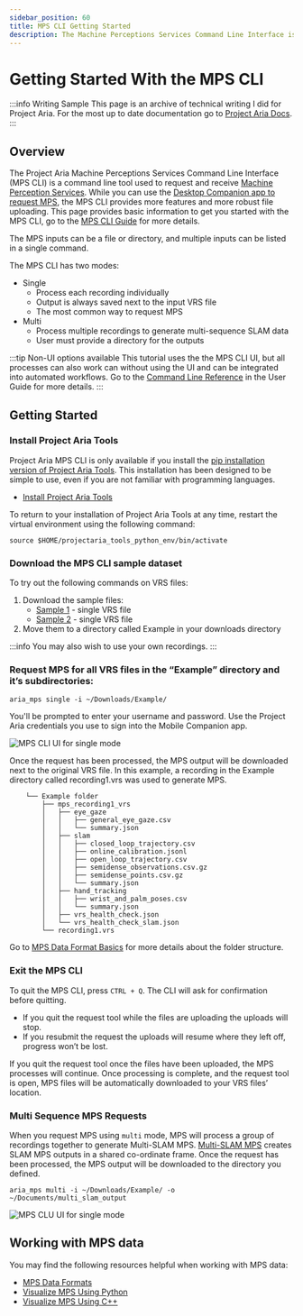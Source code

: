 ```yaml
---
sidebar_position: 60
title: MPS CLI Getting Started
description: The Machine Perceptions Services Command Line Interface is a command line tool used to request and receive Machine Perception Services.
---
```


# Getting Started With the MPS CLI

:::info Writing Sample
This page is an archive of technical writing I did for Project Aria. For the most up to date documentation go to [Project Aria Docs](https://facebookresearch.github.io/projectaria_tools/docs/intro).
:::

## Overview

The Project Aria Machine Perceptions Services Command Line Interface (MPS CLI) is a command line tool used to request and receive [Machine Perception Services](/ARK/mps/mps.mdx). While you can use the [Desktop Companion app to request MPS](desktop_mps.mdx), the MPS CLI provides more features and more robust file uploading. This page provides basic information to get you started with the MPS CLI, go to the [MPS CLI Guide](mps_cli_guide.mdx) for more details.

The MPS inputs can be a file or directory, and multiple inputs can be listed in a single command.

The MPS CLI has two modes:

* Single
    * Process each recording individually
    * Output is always saved next to the input VRS file
    * The most common way to request MPS
* Multi
    * Process multiple recordings to generate multi-sequence SLAM data
    * User must provide a directory for the outputs


:::tip Non-UI options available
This tutorial uses the the MPS CLI UI, but all processes can also work can without using the UI and can be integrated into automated workflows. Go to the [Command Line Reference](mps_cli_guide.mdx#command-line-reference) in the User Guide for more details.
:::


## Getting Started

### Install Project Aria Tools

Project Aria MPS CLI is only available if you install the [pip installation version of Project Aria Tools](/data_utilities/installation/installation_python.mdx). This installation has been designed to be simple to use, even if you are not familiar with programming languages.

* [Install Project Aria Tools](/data_utilities/installation/installation_python.mdx)

To return to your installation of Project Aria Tools at any time, restart the virtual environment using the following command:

```
source $HOME/projectaria_tools_python_env/bin/activate
```

### Download the MPS CLI sample dataset

To try out the following commands on VRS files:

1. Download the sample files:
    * [Sample 1](https://www.projectaria.com/async/sample/download/?bucket=mps&filename=sample_multi_slam_1.vrs) - single VRS file
    * [Sample 2](https://www.projectaria.com/async/sample/download/?bucket=mps&filename=sample_multi_slam_2.vrs) - single VRS file
2. Move them to a directory called Example in your downloads directory

:::info
You may also wish to use your own recordings.
:::

### Request MPS for all VRS files in the “Example” directory and it’s subdirectories:

```
aria_mps single -i ~/Downloads/Example/
```

You'll be prompted to enter your username and password. Use the Project Aria credentials you use to sign into the Mobile Companion app.

![MPS CLI UI for single mode](/img/aria_docs/mps_cli_ui_single.png)

Once the request has been processed, the MPS output will be downloaded next to the original VRS file. In this example, a recording in the Example directory called recording1.vrs was used to generate MPS.


```
    └── Example folder
        ├── mps_recording1_vrs
        │   ├── eye_gaze
        │   │   ├── general_eye_gaze.csv
        │   │   └── summary.json
        │   ├── slam
        │   │   ├── closed_loop_trajectory.csv
        │   │   ├── online_calibration.jsonl
        │   │   ├── open_loop_trajectory.csv
        │   │   ├── semidense_observations.csv.gz
        │   │   ├── semidense_points.csv.gz
        │   │   └── summary.json
        │   ├── hand_tracking
        │   │   ├── wrist_and_palm_poses.csv
        │   │   └── summary.json
        │   ├── vrs_health_check.json
        │   └── vrs_health_check_slam.json
        └── recording1.vrs
```

Go to [MPS Data Format Basics](/data_formats/mps/mps_summary.mdx) for more details about the folder structure.

### Exit the MPS CLI

To quit the MPS CLI, press `CTRL + Q`. The CLI will ask for confirmation before quitting.

* If you quit the request tool while the files are uploading the uploads will stop.
* If you resubmit the request the uploads will resume where they left off, progress won’t be lost.

If you quit the request tool once the files have been uploaded, the MPS processes will continue. Once processing is complete, and the request tool is open, MPS files will be automatically downloaded to your VRS files’ location.


### Multi Sequence MPS Requests

When you request MPS using `multi` mode, MPS will process a group of recordings together to generate Multi-SLAM MPS. [Multi-SLAM MPS](/data_formats/mps/slam/mps_multi_slam.mdx) creates SLAM MPS outputs in a shared co-ordinate frame. Once the request has been processed, the MPS output will be downloaded to the directory you defined.

```
aria_mps multi -i ~/Downloads/Example/ -o ~/Documents/multi_slam_output
```

![MPS CLU UI for single mode](/img/aria_docs/mps_cli_ui_multi.png)

## Working with MPS data

You may find the following resources helpful when working with MPS data:
* [MPS Data Formats](/data_formats/mps/mps_summary.mdx)
* [Visualize MPS Using Python](/data_utilities/visualization/visualization_python.mdx)
* [Visualize MPS Using C++](/data_utilities/visualization/visualization_cpp.mdx)
